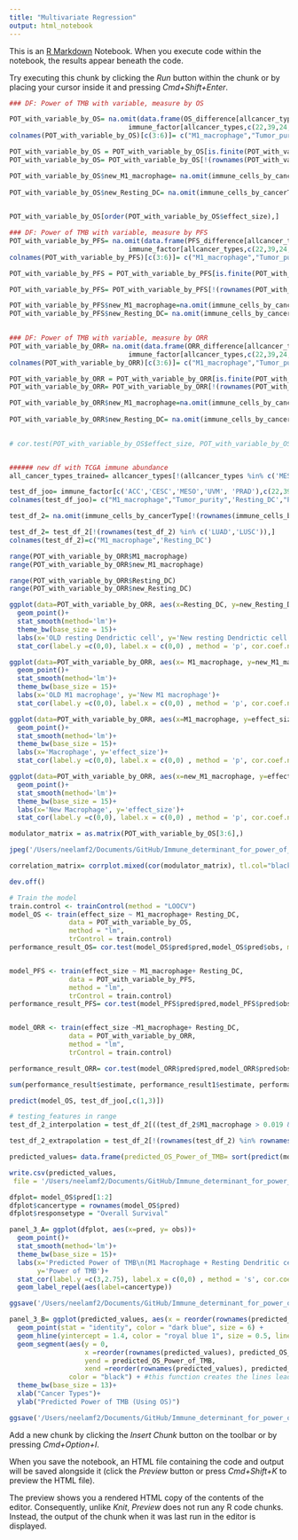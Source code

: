 ```yaml
---
title: "Multivariate Regression"
output: html_notebook
---
```


This is an [R Markdown](http://rmarkdown.rstudio.com) Notebook. When you execute code within the notebook, the results appear beneath the code. 

Try executing this chunk by clicking the *Run* button within the chunk or by placing your cursor inside it and pressing *Cmd+Shift+Enter*. 
<!--Run RMD files (s0,s1 and Figure1) before running it-->
<!--training and testing data preprocessing-->
```r
### DF: Power of TMB with variable, measure by OS

POT_with_variable_by_OS= na.omit(data.frame(OS_difference[allcancer_types,],
                              immune_factor[allcancer_types,c(22,39,24,37)]))
colnames(POT_with_variable_by_OS)[c(3:6)]= c("M1_macrophage","Tumor_purity",'Resting_DC',"PDL1_CPS")

POT_with_variable_by_OS = POT_with_variable_by_OS[is.finite(POT_with_variable_by_OS$effect_size),]
POT_with_variable_by_OS= POT_with_variable_by_OS[!(rownames(POT_with_variable_by_OS) %in% c('KIRC')),]

POT_with_variable_by_OS$new_M1_macrophage= na.omit(immune_cells_by_cancerType[rownames(POT_with_variable_by_OS),
                                                                        'Macrophages.M1'])
POT_with_variable_by_OS$new_Resting_DC= na.omit(immune_cells_by_cancerType[rownames(POT_with_variable_by_OS),
                                                                        'Dendritic.Cells.Resting'])

POT_with_variable_by_OS[order(POT_with_variable_by_OS$effect_size),]

### DF: Power of TMB with variable, measure by PFS
POT_with_variable_by_PFS= na.omit(data.frame(PFS_difference[allcancer_types,],
                              immune_factor[allcancer_types,c(22,39,24,37)]))
colnames(POT_with_variable_by_PFS)[c(3:6)]= c("M1_macrophage","Tumor_purity",'Resting_DC',"PDL1_CPS")

POT_with_variable_by_PFS = POT_with_variable_by_PFS[is.finite(POT_with_variable_by_PFS$effect_size),]

POT_with_variable_by_PFS= POT_with_variable_by_PFS[!(rownames(POT_with_variable_by_PFS) %in% c('KIRC')),]

POT_with_variable_by_PFS$new_M1_macrophage=na.omit(immune_cells_by_cancerType[rownames(POT_with_variable_by_PFS)                                                                               ,'Macrophages.M1'])
POT_with_variable_by_PFS$new_Resting_DC= na.omit(immune_cells_by_cancerType[rownames(POT_with_variable_by_PFS),
                                                                        'Dendritic.Cells.Resting'])

### DF: Power of TMB with variable, measure by ORR
POT_with_variable_by_ORR= na.omit(data.frame(ORR_difference[allcancer_types,],
                              immune_factor[allcancer_types,c(22,39,24,37)]))
colnames(POT_with_variable_by_ORR)[c(3:6)]= c("M1_macrophage","Tumor_purity",'Resting_DC',"PDL1_CPS")

POT_with_variable_by_ORR = POT_with_variable_by_ORR[is.finite(POT_with_variable_by_ORR$effect_size),]
POT_with_variable_by_ORR= POT_with_variable_by_ORR[!(rownames(POT_with_variable_by_ORR) %in%    c("OV",'COAD')),]

POT_with_variable_by_ORR$new_M1_macrophage=na.omit(immune_cells_by_cancerType[rownames(POT_with_variable_by_ORR)
                                                                             ,'Macrophages.M1'])
POT_with_variable_by_ORR$new_Resting_DC= na.omit(immune_cells_by_cancerType[rownames(POT_with_variable_by_ORR),
                                                                        'Dendritic.Cells.Resting'])

# cor.test(POT_with_variable_by_OS$effect_size, POT_with_variable_by_OS$Resting_DC, method = 'p')


###### new df with TCGA immune abundance
all_cancer_types_trained= allcancer_types[!(allcancer_types %in% c('MESO','STAD','SCLC'))]

test_df_joo= immune_factor[c('ACC','CESC','MESO','UVM', 'PRAD'),c(22,39,24,37)]
colnames(test_df_joo)= c("M1_macrophage","Tumor_purity",'Resting_DC',"PDL1_CPS")

test_df_2= na.omit(immune_cells_by_cancerType[!(rownames(immune_cells_by_cancerType) %in% all_cancer_types_trained),c('Macrophages.M1', "Dendritic.Cells.Resting")])

test_df_2= test_df_2[!(rownames(test_df_2) %in% c('LUAD','LUSC')),]
colnames(test_df_2)=c("M1_macrophage",'Resting_DC') 

```
<!--Sanity check for modulator calculated by joo and from TCGA-->
```r
range(POT_with_variable_by_ORR$M1_macrophage)
range(POT_with_variable_by_ORR$new_M1_macrophage)

range(POT_with_variable_by_ORR$Resting_DC)
range(POT_with_variable_by_ORR$new_Resting_DC)

ggplot(data=POT_with_variable_by_ORR, aes(x=Resting_DC, y=new_Resting_DC))+
  geom_point()+
  stat_smooth(method='lm')+
  theme_bw(base_size = 15)+
  labs(x='OLD resting Dendrictic cell', y='New resting Dendrictic cell')+
  stat_cor(label.y =c(0,0), label.x = c(0,0) , method = 'p', cor.coef.name = 'rho', size=5)

ggplot(data=POT_with_variable_by_ORR, aes(x= M1_macrophage, y=new_M1_macrophage))+
  geom_point()+
  stat_smooth(method='lm')+
  theme_bw(base_size = 15)+
  labs(x='OLD M1 macrophage', y='New M1 macrophage')+
  stat_cor(label.y =c(0,0), label.x = c(0,0) , method = 'p', cor.coef.name = 'rho', size=5)

ggplot(data=POT_with_variable_by_ORR, aes(x=M1_macrophage, y=effect_size))+
  geom_point()+
  stat_smooth(method='lm')+
  theme_bw(base_size = 15)+
  labs(x='Macrophage', y='effect_size')+
  stat_cor(label.y =c(0,0), label.x = c(0,0) , method = 'p', cor.coef.name = 'rho', size=5)

ggplot(data=POT_with_variable_by_ORR, aes(x=new_M1_macrophage, y=effect_size))+
  geom_point()+
  stat_smooth(method='lm')+
  theme_bw(base_size = 15)+
  labs(x='New Macrophage', y='effect_size')+
  stat_cor(label.y =c(0,0), label.x = c(0,0) , method = 'p', cor.coef.name = 'rho', size=5)
```

<!-- Correlation Matrix plot-->
```r
modulator_matrix = as.matrix(POT_with_variable_by_OS[3:6],)

jpeg('/Users/neelamf2/Documents/GitHub/Immune_determinant_for_power_of_TMB/Result_fgures/correlation_matrix_features.jpeg',height=450, width = 450, units = 'px',quality = 300)

correlation_matrix= corrplot.mixed(cor(modulator_matrix), tl.col="black",tl.cex= 1, lower.col='black',number.cex= 1)

dev.off()
```

<!--# multivariate model-->
```r
# Train the model
train.control <- trainControl(method = "LOOCV")
model_OS <- train(effect_size ~ M1_macrophage+ Resting_DC,
               data = POT_with_variable_by_OS,
               method = "lm",
               trControl = train.control)
performance_result_OS= cor.test(model_OS$pred$pred,model_OS$pred$obs, method = 's')[4]


model_PFS <- train(effect_size ~ M1_macrophage+ Resting_DC,
               data = POT_with_variable_by_PFS,
               method = "lm",
               trControl = train.control)
performance_result_PFS= cor.test(model_PFS$pred$pred,model_PFS$pred$obs, method = 's')[4]


model_ORR <- train(effect_size ~M1_macrophage+ Resting_DC,
               data = POT_with_variable_by_ORR,
               method = "lm",
               trControl = train.control)

performance_result_ORR= cor.test(model_ORR$pred$pred,model_ORR$pred$obs, method = 's')[4]

sum(performance_result$estimate, performance_result1$estimate, performance_result2$estimate)/3

```
<!--Testing-->
```r
predict(model_OS, test_df_joo[,c(1,3)])

# testing_features in range
test_df_2_interpolation = test_df_2[((test_df_2$M1_macrophage > 0.019 & test_df_2$M1_macrophage < 0.085) & (test_df_2$Resting_DC < 0.03)),]

test_df_2_extrapolation = test_df_2[!(rownames(test_df_2) %in% rownames(test_df_2_interpolation)),]

predicted_values= data.frame(predicted_OS_Power_of_TMB= sort(predict(model_OS, test_df_2_interpolation), decreasing = T))

write.csv(predicted_values,
 file = '/Users/neelamf2/Documents/GitHub/Immune_determinant_for_power_of_TMB/data/Model_prediction_orr.csv')

```

<!--# Panel_3 scatter plot-->
```r
dfplot= model_OS$pred[1:2]
dfplot$cancertype = rownames(model_OS$pred)
dfplot$responsetype = "Overall Survival"

panel_3_A= ggplot(dfplot, aes(x=pred, y= obs))+
  geom_point()+
  stat_smooth(method='lm')+
  theme_bw(base_size = 15)+
  labs(x='Predicted Power of TMB\n(M1 Macrophage + Resting Dendritic cells)',
       y='Power of TMB')+
  stat_cor(label.y =c(3,2.75), label.x = c(0,0) , method = 's', cor.coef.name = 'rho', size=5)+
  geom_label_repel(aes(label=cancertype))

ggsave('/Users/neelamf2/Documents/GitHub/Immune_determinant_for_power_of_TMB/Result_fgures/model_pred_obs_POT_spearman.pdf', panel_3_A, height=5, width = 10, units = 'in', dpi = 500)

```
<!-- Panel_3: lollipop plot for predicted TMB Power-->
```r
panel_3_B= ggplot(predicted_values, aes(x = reorder(rownames(predicted_values), predicted_OS_Power_of_TMB), y = predicted_OS_Power_of_TMB)) +  
  geom_point(stat = "identity", color = "dark blue", size = 6) +
  geom_hline(yintercept = 1.4, color = "royal blue 1", size = 0.5, linetype= 'dotted')+
  geom_segment(aes(y = 0,
                   x =reorder(rownames(predicted_values), predicted_OS_Power_of_TMB),
                   yend = predicted_OS_Power_of_TMB,
                   xend =reorder(rownames(predicted_values), predicted_OS_Power_of_TMB) ),
               color = "black") + #this function creates the lines leading to points
  theme_bw(base_size = 13)+
  xlab("Cancer Types")+
  ylab("Predicted Power of TMB (Using OS)")

ggsave('/Users/neelamf2/Documents/GitHub/Immune_determinant_for_power_of_TMB/Result_fgures/lollipop_plot_predicted_POT_values.pdf', panel_3_B, height=5, width = 6, units = 'in', dpi = 500)
```

Add a new chunk by clicking the *Insert Chunk* button on the toolbar or by pressing *Cmd+Option+I*.

When you save the notebook, an HTML file containing the code and output will be saved alongside it (click the *Preview* button or press *Cmd+Shift+K* to preview the HTML file). 

The preview shows you a rendered HTML copy of the contents of the editor. Consequently, unlike *Knit*, *Preview* does not run any R code chunks. Instead, the output of the chunk when it was last run in the editor is displayed.

